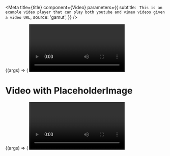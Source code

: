 
<Meta
  title={title}
  component={Video}
  parameters={{
    subtitle: `
This is an example video player that can play both youtube and vimeo videos
given a video URL`,
    source: 'gamut',
  }}
/>

<Canvas>
  <Story name="Video">
    {(args) => (
      <Video
        videoUrl="https://vimeo.com/145702525"
        videoTitle="Super Science Friends"
        onReady={(player) => {
          player.wrapper.querySelector('iframe').tabIndex = 0;
        }}
      />
    )}
  </Story>
</Canvas>

<Props of={Video} />

# Video with PlaceholderImage

<Canvas>
  <Story name="Video with PlaceholderImage">
    {(args) => (
      <Video
        videoUrl="https://www.youtube.com/watch?v=Yl8yy5tpVIM"
        videoTitle="Workout with Rick Sanchez"
        placeholderImage="https://placekitten.com/400/300"
        autoplay={true}
      />
    )}
  </Story>
</Canvas>
